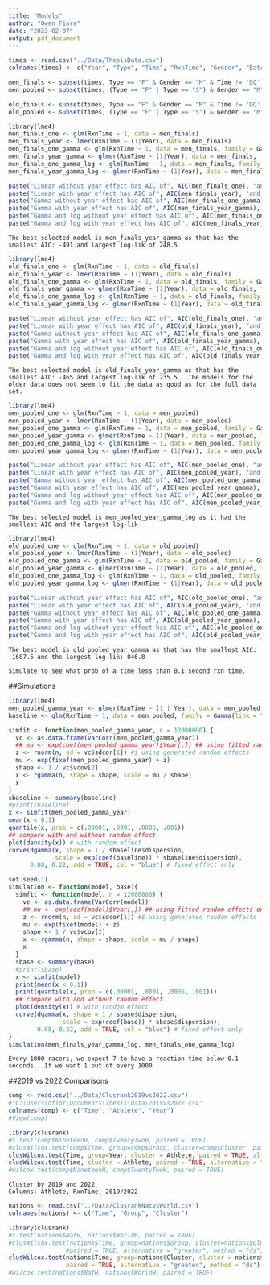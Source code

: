 ```yaml
---
title: "Models"
author: "Owen Fiore"
date: "2023-02-07"
output: pdf_document
---
```


```r
times <- read.csv("../Data/ThesisData.csv")
colnames(times) <- c("Year", "Type", "Time", "RxnTime", "Gender", "Batch")
```

```r
men_finals <- subset(times, Type == "F" & Gender == "M" & Time != 'DQ') # & Year < 2022)
men_pooled <- subset(times, (Type == "F" | Type == "S") & Gender == "M" & Time != 'DQ')
```

```r
old_finals <- subset(times, Type == "F" & Gender == "M" & Time != 'DQ' & Year < 2022)
old_pooled <- subset(times, (Type == "F" | Type == "S") & Gender == "M" & Time != 'DQ' & Year < 2022)
```

```r
library(lme4)
men_finals_one <- glm(RxnTime ~ 1, data = men_finals)
men_finals_year <- lmer(RxnTime ~ (1|Year), data = men_finals)
men_finals_one_gamma <- glm(RxnTime ~ 1, data = men_finals, family = Gamma)
men_finals_year_gamma <- glmer(RxnTime ~ (1|Year), data = men_finals, family = Gamma)
men_finals_one_gamma_log <- glm(RxnTime ~ 1, data = men_finals, family = Gamma(link = "log"))
men_finals_year_gamma_log <- glmer(RxnTime ~ (1|Year), data = men_finals, family = Gamma(link = "log"))

paste("Linear without year effect has AIC of", AIC(men_finals_one), "and log-lik of", logLik(men_finals_one))
paste("Linear with year effect has AIC of", AIC(men_finals_year), "and log-lik of", logLik(men_finals_year))
paste("Gamma without year effect has AIC of", AIC(men_finals_one_gamma), "and log-lik of", logLik(men_finals_one_gamma))
paste("Gamma with year effect has AIC of", AIC(men_finals_year_gamma), "and log-lik of", logLik(men_finals_year_gamma))
paste("Gamma and log without year effect has AIC of", AIC(men_finals_one_gamma_log), "and log-lik of", logLik(men_finals_one_gamma_log))
paste("Gamma and log with year effect has AIC of", AIC(men_finals_year_gamma_log), "and log-lik of", logLik(men_finals_year_gamma_log))
```
```{}
The best selected model is men_finals_year_gamma as that has the smallest AIC: -491 and largest log-lik of 248.5
```


```r
library(lme4)
old_finals_one <- glm(RxnTime ~ 1, data = old_finals)
old_finals_year <- lmer(RxnTime ~ (1|Year), data = old_finals)
old_finals_one_gamma <- glm(RxnTime ~ 1, data = old_finals, family = Gamma)
old_finals_year_gamma <- glmer(RxnTime ~ (1|Year), data = old_finals, family = Gamma)
old_finals_one_gamma_log <- glm(RxnTime ~ 1, data = old_finals, family = Gamma(link = "log"))
old_finals_year_gamma_log <- glmer(RxnTime ~ (1|Year), data = old_finals, family = Gamma(link = "log"))

paste("Linear without year effect has AIC of", AIC(old_finals_one), "and log-lik of", logLik(old_finals_one))
paste("Linear with year effect has AIC of", AIC(old_finals_year), "and log-lik of", logLik(old_finals_year))
paste("Gamma without year effect has AIC of", AIC(old_finals_one_gamma), "and log-lik of", logLik(old_finals_one_gamma))
paste("Gamma with year effect has AIC of", AIC(old_finals_year_gamma), "and log-lik of", logLik(old_finals_year_gamma))
paste("Gamma and log without year effect has AIC of", AIC(old_finals_one_gamma_log), "and log-lik of", logLik(old_finals_one_gamma_log))
paste("Gamma and log with year effect has AIC of", AIC(old_finals_year_gamma_log), "and log-lik of", logLik(old_finals_year_gamma_log))
```
```{}
The best selected model is old_finals_year_gamma as that has the smallest AIC: -465 and largest log-lik of 235.5.  The models for the older data does not seem to fit the data as good as for the full data set.
```

```r
library(lme4)
men_pooled_one <- glm(RxnTime ~ 1, data = men_pooled)
men_pooled_year <- lmer(RxnTime ~ (1|Year), data = men_pooled)
men_pooled_one_gamma <- glm(RxnTime ~ 1, data = men_pooled, family = Gamma)
men_pooled_year_gamma <- glmer(RxnTime ~ (1|Year), data = men_pooled, family = Gamma)
men_pooled_one_gamma_log <- glm(RxnTime ~ 1, data = men_pooled, family = Gamma(link = "log"))
men_pooled_year_gamma_log <- glmer(RxnTime ~ (1|Year), data = men_pooled, family = Gamma(link = "log"))

paste("Linear without year effect has AIC of", AIC(men_pooled_one), "and log-lik of", logLik(men_pooled_one))
paste("Linear with year effect has AIC of", AIC(men_pooled_year), "and log-lik of", logLik(men_pooled_year))
paste("Gamma without year effect has AIC of", AIC(men_pooled_one_gamma), "and log-lik of", logLik(men_pooled_one_gamma))
paste("Gamma with year effect has AIC of", AIC(men_pooled_year_gamma), "and log-lik of", logLik(men_pooled_year_gamma))
paste("Gamma and log without year effect has AIC of", AIC(men_pooled_one_gamma_log), "and log-lik of", logLik(men_pooled_one_gamma_log))
paste("Gamma and log with year effect has AIC of", AIC(men_pooled_year_gamma_log), "and log-lik of", logLik(men_pooled_year_gamma_log))
```
```{}
The best selected model is men_pooled_year_gamma_log as it had the smallest AIC and the largest log-lik
```

```r
library(lme4)
old_pooled_one <- glm(RxnTime ~ 1, data = old_pooled)
old_pooled_year <- lmer(RxnTime ~ (1|Year), data = old_pooled)
old_pooled_one_gamma <- glm(RxnTime ~ 1, data = old_pooled, family = Gamma)
old_pooled_year_gamma <- glmer(RxnTime ~ (1|Year), data = old_pooled, family = Gamma)
old_pooled_one_gamma_log <- glm(RxnTime ~ 1, data = old_pooled, family = Gamma(link = "log"))
old_pooled_year_gamma_log <- glmer(RxnTime ~ (1|Year), data = old_pooled, family = Gamma(link = "log"))

paste("Linear without year effect has AIC of", AIC(old_pooled_one), "and log-lik of", logLik(old_pooled_one))
paste("Linear with year effect has AIC of", AIC(old_pooled_year), "and log-lik of", logLik(old_pooled_year))
paste("Gamma without year effect has AIC of", AIC(old_pooled_one_gamma), "and log-lik of", logLik(old_pooled_one_gamma))
paste("Gamma with year effect has AIC of", AIC(old_pooled_year_gamma), "and log-lik of", logLik(old_pooled_year_gamma))
paste("Gamma and log without year effect has AIC of", AIC(old_pooled_one_gamma_log), "and log-lik of", logLik(old_pooled_one_gamma_log))
paste("Gamma and log with year effect has AIC of", AIC(old_pooled_year_gamma_log), "and log-lik of", logLik(old_pooled_year_gamma_log))
```
```{}
The best model is old_pooled_year_gamma as that has the smallest AIC: -1687.5 and the largest log-lik: 846.8
```





```{}
Simulate to see what prob of a time less than 0.1 second rxn time.
```


##Simulations


```r
library(lme4)
men_pooled_gamma_year <- glmer(RxnTime ~ (1 | Year), data = men_pooled, family = Gamma(link = "log"))
baseline <- glm(RxnTime ~ 1, data = men_pooled, family = Gamma(link = "log"))

simfit <- function(men_pooled_gamma_year, n = 12000000) {
  vc <- as.data.frame(VarCorr(men_pooled_gamma_year))
  ## mu <- exp(coef(men_pooled_gamma_year)$Year[,]) ## using fitted random effects only
  z <- rnorm(n, sd = vc$sdcor[1]) #$ using generated random effects
  mu <- exp(fixef(men_pooled_gamma_year) + z)
  shape <- 1 / vc$vcov[2]
  x <- rgamma(n, shape = shape, scale = mu / shape)
  x
}
sbaseline <- summary(baseline)
#print(sbaseline)
x <- simfit(men_pooled_gamma_year)
mean(x < 0.1)
quantile(x, prob = c(.00001, .0001, .0005, .001))
## compare with and without random effect
plot(density(x)) # with random effect
curve(dgamma(x, shape = 1 / sbaseline$dispersion,
             scale = exp(coef(baseline)) * sbaseline$dispersion),
      0.08, 0.22, add = TRUE, col = "blue") # fixed effect only
```

```r
set.seed(1)
simulation <- function(model, base){
  simfit <- function(model, n = 12000000) {
    vc <- as.data.frame(VarCorr(model))
    ## mu <- exp(coef(model)$Year[,]) ## using fitted random effects only
    z <- rnorm(n, sd = vc$sdcor[1]) #$ using generated random effects
    mu <- exp(fixef(model) + z)
    shape <- 1 / vc$vcov[2]
    x <- rgamma(n, shape = shape, scale = mu / shape)
    x
  }
  sbase <- summary(base)
  #print(sbase)
  x <- simfit(model)
  print(mean(x < 0.1))
  print(quantile(x, prob = c(.00001, .0001, .0005, .001)))
  ## compare with and without random effect
  plot(density(x)) # with random effect
  curve(dgamma(x, shape = 1 / sbase$dispersion, 
               scale = exp(coef(base)) * sbase$dispersion), 
        0.08, 0.22, add = TRUE, col = "blue") # fixed effect only
}
simulation(men_finals_year_gamma_log, men_finals_one_gamma_log)
```


```{}
Every 1000 racers, we expect 7 to have a reaction time below 0.1 seconds.  If we want 1 out of every 1000
```


##2019 vs 2022 Comparisons
```r
comp <- read.csv("../Data/Clusrank2019vs2022.csv")
#"C:\Users\ofior\Documents\Thesis\Data\2019vs2022.csv"
colnames(comp) <- c("Time", "Athlete", "Year")
#View(comp)
```

```r
library(clusrank)
#t.test(comp$NineteenH, comp$TwentyTwoH, paired = TRUE)
#clusWilcox.test(comp$Time, group=comp$Group, cluster=comp$Cluster, paired = TRUE, alternative = "greater", method = "ds")
clusWilcox.test(Time, group=Year, cluster = Athlete, paired = TRUE, alternative = "greater", method = "ds", data = comp)
clusWilcox.test(Time, cluster = Athlete, paired = TRUE, alternative = "greater", method = "rgl", data = comp)
#wilcox.test(comp$NineteenH, comp$TwentyTwoH, paired = TRUE)
```


```{}
Cluster by 2019 and 2022
Columns: Athlete, RxnTime, 2019/2022
```




```r
nations <- read.csv("../Data/ClusrankNatvsWorld.csv")
colnames(nations) <- c("Time", "Group", "Cluster")
```

```r
library(clusrank)
#t.test(nations$NatH, nations$WorldH, paired = TRUE)
#clusWilcox.test(nations$Time, group=nations$Group, cluster=nations$Cluster,
                #paired = TRUE, alternative = "greater", method = "ds")
clusWilcox.test(nations$Time, group=nations$Cluster, cluster = nations$Group, 
                paired = TRUE, alternative = "greater", method = "ds")
#wilcox.test(nations$NatH, nations$WorldH, paired = TRUE)
```


